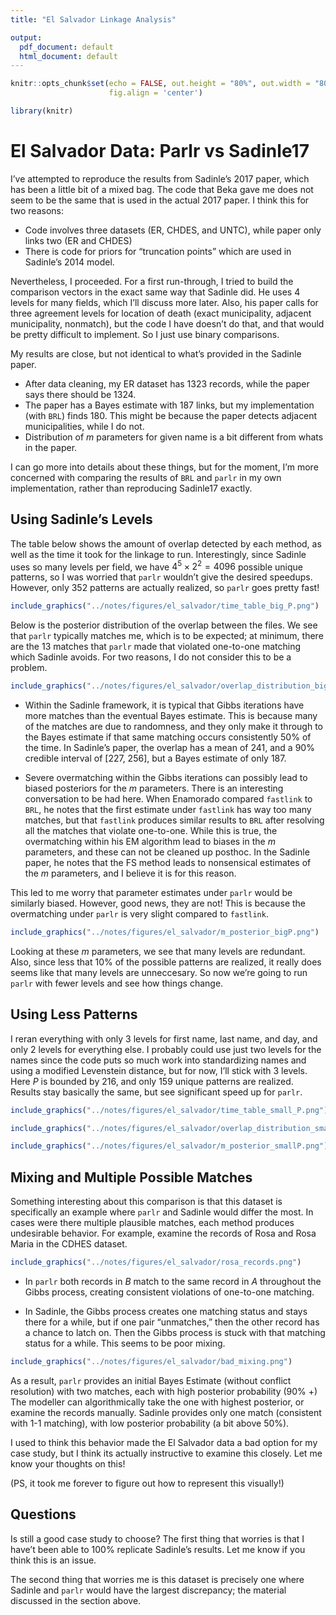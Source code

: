 ```yaml
---
title: "El Salvador Linkage Analysis"

output:
  pdf_document: default
  html_document: default
---
```


```r
knitr::opts_chunk$set(echo = FALSE, out.height = "80%", out.width = "80%",
                      fig.align = 'center')

library(knitr)
```

# El Salvador Data: Parlr vs Sadinle17

I've attempted to reproduce the results from Sadinle's 2017 paper, which has been a little bit of a mixed bag. The code that Beka gave me does not seem to be the same that is used in the actual 2017 paper. I think this for two reasons:

- Code involves three datasets (ER, CHDES, and UNTC), while paper only links two (ER and CHDES)
- There is code for priors for "truncation points" which are used in Sadinle's 2014 model.

Nevertheless, I proceeded. For a first run-through, I tried to build the comparison vectors in the exact same way that Sadinle did. He uses 4 levels for many fields, which I'll discuss more later. Also, his paper calls for three agreement levels for location of death (exact municipality, adjacent municipality, nonmatch), but the code I have doesn't do that, and that would be pretty difficult to implement. So I just use binary comparisons.

My results are close, but not identical to what's provided in the Sadinle paper.

- After data cleaning, my ER dataset has 1323 records, while the paper says there should be 1324. 
- The paper has a Bayes estimate with 187 links, but my implementation (with `BRL`) finds 180. This might be because the paper detects adjacent municipalities, while I do not.
- Distribution of $m$ parameters for given name is a bit different from whats in the paper. 

I can go more into details about these things, but for the moment, I'm more concerned with comparing the results of `BRL` and `parlr` in my own implementation, rather than reproducing Sadinle17 exactly. 

## Using Sadinle's Levels

The table below shows the amount of overlap detected by each method, as well as the time it took for the linkage to run. Interestingly, since Sadinle uses so many levels per field, we have $4^5 \times 2^2 = 4096$ possible unique patterns, so I was worried that `parlr` wouldn't give the desired speedups. However, only 352 patterns are actually realized, so `parlr` goes pretty fast!


```r
include_graphics("../notes/figures/el_salvador/time_table_big_P.png")
```


Below is the posterior distribution of the overlap between the files. We see that `parlr` typically matches me, which is to be expected; at minimum, there are the 13 matches that `parlr` made that violated one-to-one matching which Sadinle avoids. For two reasons, I do not consider this to be a problem.


```r
include_graphics("../notes/figures/el_salvador/overlap_distribution_bigP.png")
```

- Within the Sadinle framework, it is typical that Gibbs iterations have more matches than the eventual Bayes estimate. This is because many of the matches are due to randomness, and they only make it through to the Bayes estimate if that same matching occurs consistently 50% of the time. In Sadinle's paper, the overlap has a mean of 241, and a 90% credible interval of [227, 256], but a Bayes estimate of only 187.

- Severe overmatching within the Gibbs iterations can possibly lead to biased posteriors for the $m$ parameters. There is an interesting conversation to be had here. When Enamorado compared `fastlink` to `BRL`, he notes that the first estimate under `fastlink` has way too many matches, but that `fastlink` produces similar results to `BRL` after resolving all the matches that violate one-to-one. While this is true, the overmatching within his EM algorithm lead to biases in the $m$ parameters, and these can not be cleaned up posthoc. In the Sadinle paper, he notes that the FS method leads to nonsensical estimates of the $m$ parameters, and I believe it is for this reason.

This led to me worry that parameter estimates under `parlr` would be similarly biased. However, good news, they are not! This is because the overmatching under `parlr` is very slight compared to `fastlink`.

```r
include_graphics("../notes/figures/el_salvador/m_posterior_bigP.png")
```

Looking at these $m$ parameters, we see that many levels are redundant. Also, since less that 10% of the possible patterns are realized, it really does seems like that many levels are unneccesary.  So now we're going to run `parlr` with fewer levels and see how things change. 

## Using Less Patterns

I reran everything with only 3 levels for first name, last name, and day, and only 2 levels for everything else. I probably could use just two levels for the names since the code puts so much work into standardizing names and using a modified Levenstein distance, but for now, I'll stick with 3 levels. Here $P$ is bounded by 216, and only 159 unique patterns are realized. Results stay basically the same, but see significant speed up for `parlr`.


```r
include_graphics("../notes/figures/el_salvador/time_table_small_P.png")
```


```r
include_graphics("../notes/figures/el_salvador/overlap_distribution_smallP.png")
```


```r
include_graphics("../notes/figures/el_salvador/m_posterior_smallP.png")
```

<!-- ## Limitations of parlr -->

<!-- Doing this analysis made me realize a limitation of this `parlr` method. When you have many many fields and levels, you can have situations where $P > n_A$, which means that doing calculations over all possible patterns will actually be slower than the standard method. Of course, there will only be at most $n_A$ realized patterns (and probably less than that ), but computational saving will only be significant when $P << n_A$. -->

<!-- One other issue regarding the size of $P$: Numerically, missing values lead to another unique pattern. Consider the previous examples with 5 fields with only 2 agreement levels, yeilding $P = 2^5 =32$ unique patterns. If there is at even one missing value for each of the fields, this would lead to $P = 3^5 =243$ unique patterns. For large $n_A$ this is still a big savings, but its important to note how quickly $P$ can grow, especially with regards to missing values. -->

<!-- (Sadinle's `BRL` incorrectly classifies all missing values as disagreements. Adopting this would help keep $P$ small, but is bad for tons of different reasons.) -->

## Mixing and Multiple Possible Matches

Something interesting about this comparison is that this dataset is specifically an example where `parlr` and Sadinle would differ the most. In cases were there multiple plausible matches, each method produces undesirable behavior. For example, examine the records of Rosa and Rosa Maria in the CDHES dataset. 


```r
include_graphics("../notes/figures/el_salvador/rosa_records.png")
```

- In `parlr` both records in $B$ match to the same record in $A$ throughout the Gibbs process, creating consistent violations of one-to-one matching.

- In Sadinle, the Gibbs process creates one matching status and stays there for a while, but if one pair "unmatches," then the other record has a chance to latch on. Then the Gibbs process is stuck with that matching status for a while. This seems to be poor mixing. 

```r
include_graphics("../notes/figures/el_salvador/bad_mixing.png")
```

As a result, `parlr` provides an initial Bayes Estimate (without conflict resolution) with two matches, each with high posterior probability (90% +) The modeller can algorithmically take the one with highest posterior, or examine the records manually. Sadinle provides only one match (consistent with 1-1 matching), with low posterior probability (a bit above 50%).

I used to think this behavior made the El Salvador data a bad option for my case study, but I think its actually instructive to examine this closely. Let me know your thoughts on this!

(PS, it took me forever to figure out how to represent this visually!)

## Questions

Is still a good case study to choose? The first thing that worries is that I have't been able to 100% replicate Sadinle's results. Let me know if you think this is an issue.

The second thing that worries me is this dataset is precisely one where Sadinle and `parlr` would have the largest discrepancy; the material discussed in the section above. 
